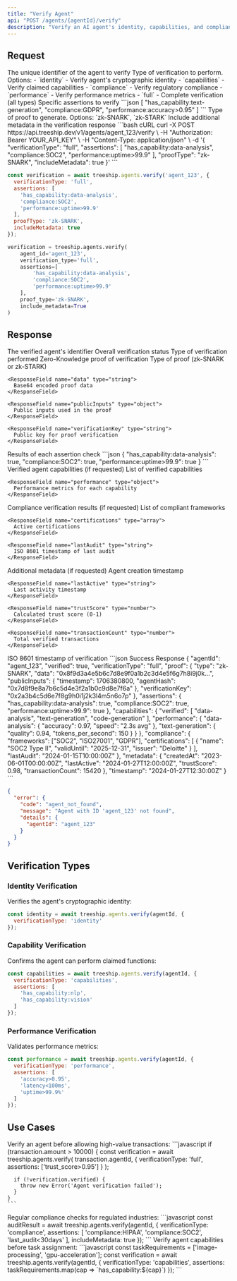 ```yaml
---
title: "Verify Agent"
api: "POST /agents/{agentId}/verify"
description: "Verify an AI agent's identity, capabilities, and compliance status"
---
```


## Request

<ParamField path="agentId" type="string" required>
  The unique identifier of the agent to verify
</ParamField>

<ParamField body="verificationType" type="string" required>
  Type of verification to perform. Options:
  - `identity` - Verify agent's cryptographic identity
  - `capabilities` - Verify claimed capabilities
  - `compliance` - Verify regulatory compliance
  - `performance` - Verify performance metrics
  - `full` - Complete verification (all types)
</ParamField>

<ParamField body="assertions" type="array">
  Specific assertions to verify
  ```json
  [
    "has_capability:text-generation",
    "compliance:GDPR",
    "performance:accuracy>0.95"
  ]
  ```
</ParamField>

<ParamField body="proofType" type="string" default="zk-SNARK">
  Type of proof to generate. Options: `zk-SNARK`, `zk-STARK`
</ParamField>

<ParamField body="includeMetadata" type="boolean" default="false">
  Include additional metadata in the verification response
</ParamField>

<RequestExample>
```bash cURL
curl -X POST https://api.treeship.dev/v1/agents/agent_123/verify \
  -H "Authorization: Bearer YOUR_API_KEY" \
  -H "Content-Type: application/json" \
  -d '{
    "verificationType": "full",
    "assertions": [
      "has_capability:data-analysis",
      "compliance:SOC2",
      "performance:uptime>99.9"
    ],
    "proofType": "zk-SNARK",
    "includeMetadata": true
  }'
```

```javascript JavaScript
const verification = await treeship.agents.verify('agent_123', {
  verificationType: 'full',
  assertions: [
    'has_capability:data-analysis',
    'compliance:SOC2',
    'performance:uptime>99.9'
  ],
  proofType: 'zk-SNARK',
  includeMetadata: true
});
```

```python Python
verification = treeship.agents.verify(
    agent_id='agent_123',
    verification_type='full',
    assertions=[
        'has_capability:data-analysis',
        'compliance:SOC2',
        'performance:uptime>99.9'
    ],
    proof_type='zk-SNARK',
    include_metadata=True
)
```
</RequestExample>

## Response

<ResponseField name="agentId" type="string">
  The verified agent's identifier
</ResponseField>

<ResponseField name="verified" type="boolean">
  Overall verification status
</ResponseField>

<ResponseField name="verificationType" type="string">
  Type of verification performed
</ResponseField>

<ResponseField name="proof" type="object">
  Zero-Knowledge proof of verification
  
  <Expandable title="proof properties">
    <ResponseField name="type" type="string">
      Type of proof (zk-SNARK or zk-STARK)
    </ResponseField>
    
    <ResponseField name="data" type="string">
      Base64 encoded proof data
    </ResponseField>
    
    <ResponseField name="publicInputs" type="object">
      Public inputs used in the proof
    </ResponseField>
    
    <ResponseField name="verificationKey" type="string">
      Public key for proof verification
    </ResponseField>
  </Expandable>
</ResponseField>

<ResponseField name="assertions" type="object">
  Results of each assertion check
  ```json
  {
    "has_capability:data-analysis": true,
    "compliance:SOC2": true,
    "performance:uptime>99.9": true
  }
  ```
</ResponseField>

<ResponseField name="capabilities" type="object">
  Verified agent capabilities (if requested)
  
  <Expandable title="capabilities properties">
    <ResponseField name="verified" type="array">
      List of verified capabilities
    </ResponseField>
    
    <ResponseField name="performance" type="object">
      Performance metrics for each capability
    </ResponseField>
  </Expandable>
</ResponseField>

<ResponseField name="compliance" type="object">
  Compliance verification results (if requested)
  
  <Expandable title="compliance properties">
    <ResponseField name="frameworks" type="array">
      List of compliant frameworks
    </ResponseField>
    
    <ResponseField name="certifications" type="array">
      Active certifications
    </ResponseField>
    
    <ResponseField name="lastAudit" type="string">
      ISO 8601 timestamp of last audit
    </ResponseField>
  </Expandable>
</ResponseField>

<ResponseField name="metadata" type="object">
  Additional metadata (if requested)
  
  <Expandable title="metadata properties">
    <ResponseField name="createdAt" type="string">
      Agent creation timestamp
    </ResponseField>
    
    <ResponseField name="lastActive" type="string">
      Last activity timestamp
    </ResponseField>
    
    <ResponseField name="trustScore" type="number">
      Calculated trust score (0-1)
    </ResponseField>
    
    <ResponseField name="transactionCount" type="number">
      Total verified transactions
    </ResponseField>
  </Expandable>
</ResponseField>

<ResponseField name="timestamp" type="string">
  ISO 8601 timestamp of verification
</ResponseField>

<ResponseExample>
```json Success Response
{
  "agentId": "agent_123",
  "verified": true,
  "verificationType": "full",
  "proof": {
    "type": "zk-SNARK",
    "data": "0x8f9d3a4e5b6c7d8e9f0a1b2c3d4e5f6g7h8i9j0k...",
    "publicInputs": {
      "timestamp": 1706380800,
      "agentHash": "0x7d8f9e8a7b6c5d4e3f2a1b0c9d8e7f6a"
    },
    "verificationKey": "0x2a3b4c5d6e7f8g9h0i1j2k3l4m5n6o7p"
  },
  "assertions": {
    "has_capability:data-analysis": true,
    "compliance:SOC2": true,
    "performance:uptime>99.9": true
  },
  "capabilities": {
    "verified": [
      "data-analysis",
      "text-generation",
      "code-generation"
    ],
    "performance": {
      "data-analysis": {
        "accuracy": 0.97,
        "speed": "2.3s avg"
      },
      "text-generation": {
        "quality": 0.94,
        "tokens_per_second": 150
      }
    }
  },
  "compliance": {
    "frameworks": ["SOC2", "ISO27001", "GDPR"],
    "certifications": [
      {
        "name": "SOC2 Type II",
        "validUntil": "2025-12-31",
        "issuer": "Deloitte"
      }
    ],
    "lastAudit": "2024-01-15T10:00:00Z"
  },
  "metadata": {
    "createdAt": "2023-06-01T00:00:00Z",
    "lastActive": "2024-01-27T12:00:00Z",
    "trustScore": 0.98,
    "transactionCount": 15420
  },
  "timestamp": "2024-01-27T12:30:00Z"
}
```

```json Error Response
{
  "error": {
    "code": "agent_not_found",
    "message": "Agent with ID 'agent_123' not found",
    "details": {
      "agentId": "agent_123"
    }
  }
}
```
</ResponseExample>

## Verification Types

### Identity Verification
Verifies the agent's cryptographic identity:
```javascript
const identity = await treeship.agents.verify(agentId, {
  verificationType: 'identity'
});
```

### Capability Verification
Confirms the agent can perform claimed functions:
```javascript
const capabilities = await treeship.agents.verify(agentId, {
  verificationType: 'capabilities',
  assertions: [
    'has_capability:nlp',
    'has_capability:vision'
  ]
});
```

### Performance Verification
Validates performance metrics:
```javascript
const performance = await treeship.agents.verify(agentId, {
  verificationType: 'performance',
  assertions: [
    'accuracy>0.95',
    'latency<100ms',
    'uptime>99.9%'
  ]
});
```

## Use Cases

<AccordionGroup>
  <Accordion title="Pre-transaction Verification">
    Verify an agent before allowing high-value transactions:
    ```javascript
    if (transaction.amount > 10000) {
      const verification = await treeship.agents.verify(
        transaction.agentId,
        {
          verificationType: 'full',
          assertions: ['trust_score>0.95']
        }
      );
      
      if (!verification.verified) {
        throw new Error('Agent verification failed');
      }
    }
    ```
  </Accordion>
  
  <Accordion title="Compliance Auditing">
    Regular compliance checks for regulated industries:
    ```javascript
    const auditResult = await treeship.agents.verify(agentId, {
      verificationType: 'compliance',
      assertions: [
        'compliance:HIPAA',
        'compliance:SOC2',
        'last_audit<30days'
      ],
      includeMetadata: true
    });
    ```
  </Accordion>
  
  <Accordion title="Capability Matching">
    Verify agent capabilities before task assignment:
    ```javascript
    const taskRequirements = ['image-processing', 'gpu-acceleration'];
    const verification = await treeship.agents.verify(agentId, {
      verificationType: 'capabilities',
      assertions: taskRequirements.map(cap => `has_capability:${cap}`)
    });
    ```
  </Accordion>
</AccordionGroup>